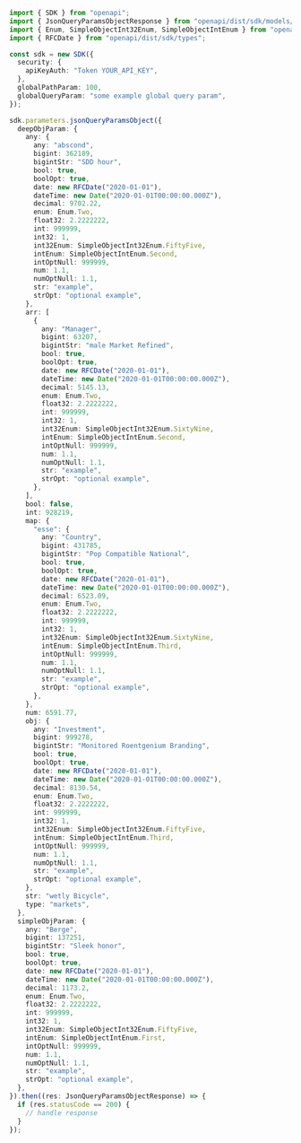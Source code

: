 ```typescript showLineNumbers copy filename="Json Query Params Object usage example"
import { SDK } from "openapi";
import { JsonQueryParamsObjectResponse } from "openapi/dist/sdk/models/operations";
import { Enum, SimpleObjectInt32Enum, SimpleObjectIntEnum } from "openapi/dist/sdk/models/shared";
import { RFCDate } from "openapi/dist/sdk/types";

const sdk = new SDK({
  security: {
    apiKeyAuth: "Token YOUR_API_KEY",
  },
  globalPathParam: 100,
  globalQueryParam: "some example global query param",
});

sdk.parameters.jsonQueryParamsObject({
  deepObjParam: {
    any: {
      any: "abscond",
      bigint: 362189,
      bigintStr: "SDD hour",
      bool: true,
      boolOpt: true,
      date: new RFCDate("2020-01-01"),
      dateTime: new Date("2020-01-01T00:00:00.000Z"),
      decimal: 9702.22,
      enum: Enum.Two,
      float32: 2.2222222,
      int: 999999,
      int32: 1,
      int32Enum: SimpleObjectInt32Enum.FiftyFive,
      intEnum: SimpleObjectIntEnum.Second,
      intOptNull: 999999,
      num: 1.1,
      numOptNull: 1.1,
      str: "example",
      strOpt: "optional example",
    },
    arr: [
      {
        any: "Manager",
        bigint: 63207,
        bigintStr: "male Market Refined",
        bool: true,
        boolOpt: true,
        date: new RFCDate("2020-01-01"),
        dateTime: new Date("2020-01-01T00:00:00.000Z"),
        decimal: 5145.13,
        enum: Enum.Two,
        float32: 2.2222222,
        int: 999999,
        int32: 1,
        int32Enum: SimpleObjectInt32Enum.SixtyNine,
        intEnum: SimpleObjectIntEnum.Second,
        intOptNull: 999999,
        num: 1.1,
        numOptNull: 1.1,
        str: "example",
        strOpt: "optional example",
      },
    ],
    bool: false,
    int: 928219,
    map: {
      "esse": {
        any: "Country",
        bigint: 431785,
        bigintStr: "Pop Compatible National",
        bool: true,
        boolOpt: true,
        date: new RFCDate("2020-01-01"),
        dateTime: new Date("2020-01-01T00:00:00.000Z"),
        decimal: 6523.09,
        enum: Enum.Two,
        float32: 2.2222222,
        int: 999999,
        int32: 1,
        int32Enum: SimpleObjectInt32Enum.SixtyNine,
        intEnum: SimpleObjectIntEnum.Third,
        intOptNull: 999999,
        num: 1.1,
        numOptNull: 1.1,
        str: "example",
        strOpt: "optional example",
      },
    },
    num: 6591.77,
    obj: {
      any: "Investment",
      bigint: 999278,
      bigintStr: "Monitored Roentgenium Branding",
      bool: true,
      boolOpt: true,
      date: new RFCDate("2020-01-01"),
      dateTime: new Date("2020-01-01T00:00:00.000Z"),
      decimal: 8130.54,
      enum: Enum.Two,
      float32: 2.2222222,
      int: 999999,
      int32: 1,
      int32Enum: SimpleObjectInt32Enum.FiftyFive,
      intEnum: SimpleObjectIntEnum.Third,
      intOptNull: 999999,
      num: 1.1,
      numOptNull: 1.1,
      str: "example",
      strOpt: "optional example",
    },
    str: "wetly Bicycle",
    type: "markets",
  },
  simpleObjParam: {
    any: "Berge",
    bigint: 137251,
    bigintStr: "Sleek honor",
    bool: true,
    boolOpt: true,
    date: new RFCDate("2020-01-01"),
    dateTime: new Date("2020-01-01T00:00:00.000Z"),
    decimal: 1173.2,
    enum: Enum.Two,
    float32: 2.2222222,
    int: 999999,
    int32: 1,
    int32Enum: SimpleObjectInt32Enum.FiftyFive,
    intEnum: SimpleObjectIntEnum.First,
    intOptNull: 999999,
    num: 1.1,
    numOptNull: 1.1,
    str: "example",
    strOpt: "optional example",
  },
}).then((res: JsonQueryParamsObjectResponse) => {
  if (res.statusCode == 200) {
    // handle response
  }
});
```
